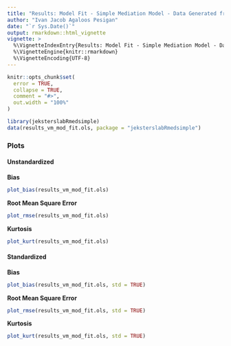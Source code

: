 ```yaml
---
title: "Results: Model Fit - Simple Mediation Model - Data Generated from a Nonnormal Distribution (Vale and Maurelli (1983) - Skewness = 2, Kurtosis = 7) - Complete Data - Ordinary Least Squares"
author: "Ivan Jacob Agaloos Pesigan"
date: "`r Sys.Date()`"
output: rmarkdown::html_vignette
vignette: >
  %\VignetteIndexEntry{Results: Model Fit - Simple Mediation Model - Data Generated from a Nonnormal Distribution (Vale and Maurelli (1983) - Skewness = 2, Kurtosis = 7) - Complete Data - Ordinary Least Squares}
  %\VignetteEngine{knitr::rmarkdown}
  %\VignetteEncoding{UTF-8}
---
```


```r
knitr::opts_chunk$set(
  error = TRUE,
  collapse = TRUE,
  comment = "#>",
  out.width = "100%"
)
```

```r
library(jeksterslabRmedsimple)
data(results_vm_mod_fit.ols, package = "jeksterslabRmedsimple")
```

### Plots

#### Unstandardized

**Bias**

```r
plot_bias(results_vm_mod_fit.ols)
```

**Root Mean Square Error**

```r
plot_rmse(results_vm_mod_fit.ols)
```

**Kurtosis**

```r
plot_kurt(results_vm_mod_fit.ols)
```

#### Standardized

**Bias**

```r
plot_bias(results_vm_mod_fit.ols, std = TRUE)
```

**Root Mean Square Error**

```r
plot_rmse(results_vm_mod_fit.ols, std = TRUE)
```

**Kurtosis**

```r
plot_kurt(results_vm_mod_fit.ols, std = TRUE)
```
